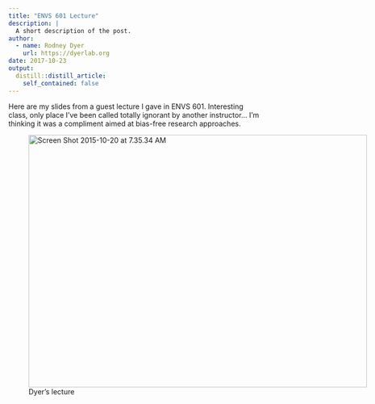 ```yaml
---
title: "ENVS 601 Lecture"
description: |
  A short description of the post.
author:
  - name: Rodney Dyer
    url: https://dyerlab.org
date: 2017-10-23
output:
  distill::distill_article:
    self_contained: false
---
```





Here are my slides from a guest lecture I gave in ENVS 601.  Interesting class, only place I've been called totally ignorant by another instructor&#8230;  I'm thinking it was a compliment aimed at bias-free research approaches.

<!--more--><figure id="attachment_687" aria-describedby="caption-attachment-687" style="width: 671px" class="wp-caption aligncenter">

[<img class="wp-image-687 size-full" src="https://dyerlab.bio.vcu.edu/wp-content/uploads/sites/4831/2015/10/Screen-Shot-2015-10-20-at-7.35.34-AM-e1445341001689.png" alt="Screen Shot 2015-10-20 at 7.35.34 AM" width="671" height="501" srcset="wp-content/uploads/2015/10/Screen-Shot-2015-10-20-at-7.35.34-AM-e1445341001689.png 671w, wp-content/uploads/2015/10/Screen-Shot-2015-10-20-at-7.35.34-AM-e1445341001689-300x224.png 300w" sizes="(max-width: 671px) 100vw, 671px" />](https://drive.google.com/file/d/0B0T81CzLjtfPWTU2TzRfcWZBbGM/view?usp=sharing)<figcaption id="caption-attachment-687" class="wp-caption-text">Dyer's lecture</figcaption></figure> 

[](https://drive.google.com/file/d/0B0T81CzLjtfPWTU2TzRfcWZBbGM/view?usp=sharing)

&nbsp;
 
 
 
